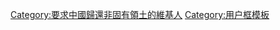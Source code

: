 {{Userbox
  |border-c = green
  |border-s = 1
  |id-c     = #DDFFC1
  |info-c   = #DDFFC1
  |info-s   = 10
  |info-fc  = green
  |id       = [[File:China Ming 1580.jpg|60px]]
  |info     = 這個用戶認為中國除[[漢地|中国本土]]以外的領土都是「非固有領土」'''}}
<includeonly>[[Category:要求中國歸還非固有領土的維基人]]</includeonly>
<noinclude>[[Category:用户框模板]]</noinclude>